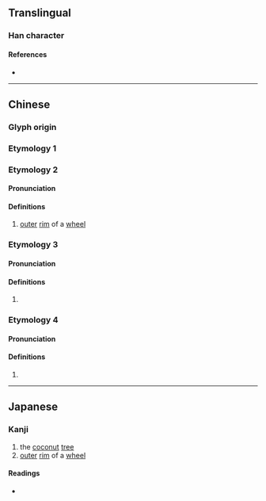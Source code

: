 {{character info}}
==Translingual==

===Han character===
{{Han char|rn=75|rad=木|as=04|sn=8|four=41940|canj=DMVH|ids=⿰木牙}}

====References====
* {{Han ref|kx=0515.120|dkj=14542|hdz=21167.060|uh=6792|ud=26514|bh=CCD6|bd=52438}}

----

==Chinese==
{{zh-forms}}

===Glyph origin===
{{Han etym}}

===Etymology 1===
{{zh-see|椰|v}}

===Etymology 2===

====Pronunciation====
{{zh-pron
|m=yá
|c=ngaa4
|mc=2
|oc=2
|ma=
|cat=n
}}

====Definitions====
{{zh-hanzi}}

# {{zh-o}} [[outer]] [[rim]] of a [[wheel]]

===Etymology 3===

====Pronunciation====
{{zh-pron
|m=yā
|mc=1
|oc=1
|ma=
|cat=n
}}

====Definitions====
{{zh-hanzi}}

# {{zh-alt-form|丫}} {{defdate|from 2nd c.}}
#: {{zh-x|芝 栭 欑羅 以 戢孴，枝 牚 杈枒 而 斜據。|ref=[[s:zh:魯靈光殿賦]]}}

===Etymology 4===

====Pronunciation====
{{zh-pron
|m=yà
}}

====Definitions====
{{zh-hanzi}}

# {{zh-only|𨔣枒}}

----

==Japanese==

===Kanji===
{{ja-kanji|grade=|rs=木04}}

# the [[coconut]] [[tree]]
# [[outer]] [[rim]] of a [[wheel]]

====Readings====
* {{ja-readings
|on=や, が
}}